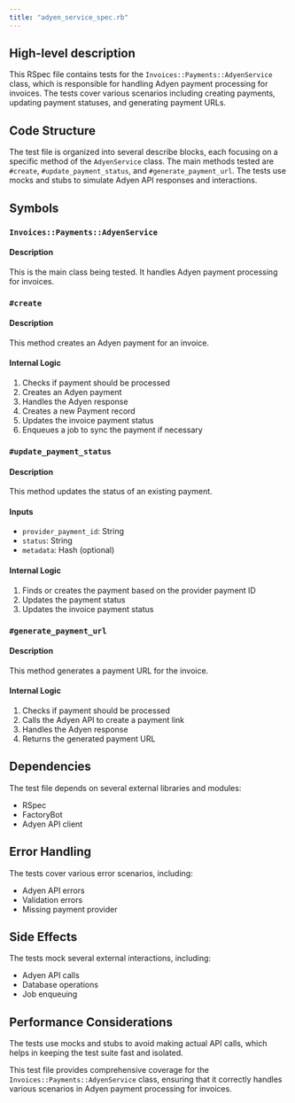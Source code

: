 ```yaml
---
title: "adyen_service_spec.rb"
---
```


## High-level description
This RSpec file contains tests for the `Invoices::Payments::AdyenService` class, which is responsible for handling Adyen payment processing for invoices. The tests cover various scenarios including creating payments, updating payment statuses, and generating payment URLs.

## Code Structure
The test file is organized into several describe blocks, each focusing on a specific method of the `AdyenService` class. The main methods tested are `#create`, `#update_payment_status`, and `#generate_payment_url`. The tests use mocks and stubs to simulate Adyen API responses and interactions.

## Symbols

### `Invoices::Payments::AdyenService`
#### Description
This is the main class being tested. It handles Adyen payment processing for invoices.

### `#create`
#### Description
This method creates an Adyen payment for an invoice.

#### Internal Logic
1. Checks if payment should be processed
2. Creates an Adyen payment
3. Handles the Adyen response
4. Creates a new Payment record
5. Updates the invoice payment status
6. Enqueues a job to sync the payment if necessary

### `#update_payment_status`
#### Description
This method updates the status of an existing payment.

#### Inputs
- `provider_payment_id`: String
- `status`: String
- `metadata`: Hash (optional)

#### Internal Logic
1. Finds or creates the payment based on the provider payment ID
2. Updates the payment status
3. Updates the invoice payment status

### `#generate_payment_url`
#### Description
This method generates a payment URL for the invoice.

#### Internal Logic
1. Checks if payment should be processed
2. Calls the Adyen API to create a payment link
3. Handles the Adyen response
4. Returns the generated payment URL

## Dependencies
The test file depends on several external libraries and modules:
- RSpec
- FactoryBot
- Adyen API client

## Error Handling
The tests cover various error scenarios, including:
- Adyen API errors
- Validation errors
- Missing payment provider

## Side Effects
The tests mock several external interactions, including:
- Adyen API calls
- Database operations
- Job enqueuing

## Performance Considerations
The tests use mocks and stubs to avoid making actual API calls, which helps in keeping the test suite fast and isolated.

This test file provides comprehensive coverage for the `Invoices::Payments::AdyenService` class, ensuring that it correctly handles various scenarios in Adyen payment processing for invoices.
